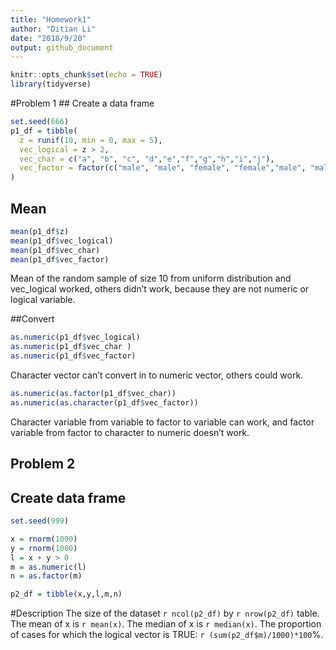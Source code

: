 ```yaml
---
title: "Homework1"
author: "Ditian Li"
date: "2018/9/20"
output: github_document
---
```


```r
knitr::opts_chunk$set(echo = TRUE)
library(tidyverse)
```

#Problem 1
## Create a data frame
```r
set.seed(666)
p1_df = tibble(
  z = runif(10, min = 0, max = 5),
  vec_logical = z > 2,
  vec_char = c("a", "b", "c", "d","e","f","g","h","i","j"),
  vec_factor = factor(c("male", "male", "female", "female","male", "male", "female", "female", "female", "female"))
)

```

## Mean
```r

mean(p1_df$z)
mean(p1_df$vec_logical)
mean(p1_df$vec_char)
mean(p1_df$vec_factor)
```
Mean of the random sample of size 10 from uniform distribution and vec_logical worked, others didn't work, because they are not numeric or logical variable.

##Convert
```r
as.numeric(p1_df$vec_logical)
as.numeric(p1_df$vec_char )
as.numeric(p1_df$vec_factor)
```
Character vector can't convert in to numeric vector, others could work.

```r
as.numeric(as.factor(p1_df$vec_char))
as.numeric(as.character(p1_df$vec_factor))
```
Character variable from variable to factor to variable can work, and factor variable from factor to character to numeric doesn't work.

## Problem 2
## Create data frame
```r
set.seed(999)

x = rnorm(1000)
y = rnorm(1000)
l = x + y > 0
m = as.numeric(l)
n = as.factor(m)

p2_df = tibble(x,y,l,m,n)

```

#Description
The size of the dataset `r ncol(p2_df) ` by `r nrow(p2_df) ` table.
The mean of x is `r mean(x)`.
The median of x is `r median(x)`.
The proportion of cases for which the logical vector is TRUE: `r (sum(p2_df$m)/1000)*100`%.